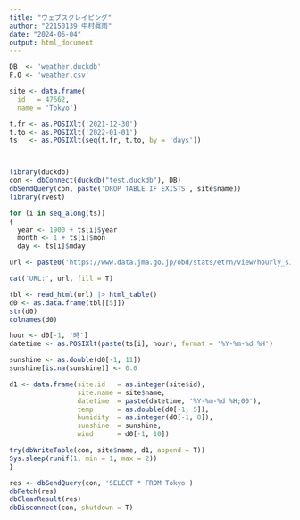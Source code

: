 ---
title: "ウェブスクレイピング"
author: "22150139 中村眞雨"
date: "2024-06-04"
output: html_document
---

```{r}
DB  <- 'weather.duckdb'
F.O <- 'weather.csv'

site <- data.frame(
  id   = 47662,
  name = 'Tokyo')

t.fr <- as.POSIXlt('2021-12-30')
t.to <- as.POSIXlt('2022-01-01')
ts   <- as.POSIXlt(seq(t.fr, t.to, by = 'days'))



library(duckdb)
con <- dbConnect(duckdb("test.duckdb"), DB)
dbSendQuery(con, paste('DROP TABLE IF EXISTS', site$name))
library(rvest)

for (i in seq_along(ts))
{
  year <- 1900 + ts[i]$year
  month <- 1 + ts[i]$mon
  day <- ts[i]$mday

url <- paste0('https://www.data.jma.go.jp/obd/stats/etrn/view/hourly_s1.php?prec_no=44&block_no=', site$id, '&year=', year, '&month=', month, '&day=', day, '&view=')

cat('URL:', url, fill = T)

tbl <- read_html(url) |> html_table()
d0 <- as.data.frame(tbl[[5]])
str(d0)
colnames(d0)

hour <- d0[-1, '時']
datetime <- as.POSIXlt(paste(ts[i], hour), format = '%Y-%m-%d %H')

sunshine <- as.double(d0[-1, 11])
sunshine[is.na(sunshine)] <- 0.0

d1 <- data.frame(site.id   = as.integer(site$id),
                 site.name = site$name,
                 datetime  = paste(datetime, '%Y-%m-%d %H;00'),
                 temp      = as.double(d0[-1, 5]),
                 humidity  = as.integer(d0[-1, 8]),
                 sunshine  = sunshine,
                 wind      = d0[-1, 10])

try(dbWriteTable(con, site$name, d1, append = T))
Sys.sleep(runif(1, min = 1, max = 2))
}

res <- dbSendQuery(con, 'SELECT * FROM Tokyo')
dbFetch(res)
dbClearResult(res)
dbDisconnect(con, shutdown = T)
```
